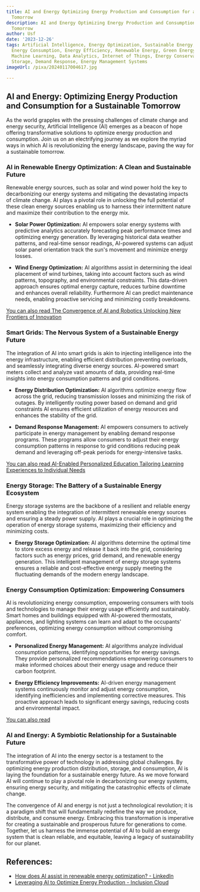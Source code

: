 ```yaml
---
title: AI and Energy Optimizing Energy Production and Consumption for a Sustainable
  Tomorrow
description: AI and Energy Optimizing Energy Production and Consumption for a Sustainable
  Tomorrow
author: Usf
date: '2023-12-26'
tags: Artificial Intelligence, Energy Optimization, Sustainable Energy, Energy Production,
  Energy Consumption, Energy Efficiency, Renewable Energy, Green Energy, Smart Grid,
  Machine Learning, Data Analytics, Internet of Things, Energy Conservation, Energy
  Storage, Demand Response, Energy Management Systems
imageUrl: /pixa/20240117004617.jpg

---
```

##  AI and  Energy: Optimizing Energy Production  and Consumption for a Sustainable Tomorrow

As  the world grapples with the pressing challenges of climate change and energy  security,  Artificial Intelligence (AI)  emerges as a beacon  of hope offering  transformative solutions to optimize energy production  and consumption. Join us on an electrifying journey as we explore the myriad  ways in which AI is revolutionizing the energy landscape, paving the way for a sustainable tomorrow.

### AI  in  Renewable Energy Optimization: A Clean and Sustainable Future

Renewable energy sources,  such  as solar and wind power hold the key to decarbonizing our energy systems and mitigating the devastating impacts  of climate change.  AI plays  a pivotal role  in unlocking the full potential of these clean energy sources enabling us to harness their intermittent nature and maximize their contribution to the energy mix.

- **Solar Power Optimization:** AI empowers solar energy systems with predictive analytics accurately forecasting peak performance times and optimizing energy generation. By leveraging historical data weather  patterns, and  real-time sensor  readings, AI-powered systems can adjust solar panel orientation track the sun's movement and minimize energy losses.

- **Wind Energy Optimization:**  AI algorithms assist in  determining the ideal placement of wind turbines,  taking into account factors such as wind patterns, topography,  and environmental constraints.  This data-driven  approach ensures  optimal energy capture,  reduces turbine downtime and enhances overall reliability. Furthermore AI can predict maintenance needs,  enabling proactive servicing and minimizing costly breakdowns.

[You can also read The Convergence of AI and Robotics Unlocking New  Frontiers  of Innovation](The%20Convergence%20of%20AI%20and%20Robotics%20Unlocking%20New%20Frontiers%20of%20Innovation)


###  Smart  Grids: The Nervous System of  a Sustainable Energy Future

The integration of AI into smart grids is akin to injecting intelligence into the energy infrastructure, enabling efficient  distribution  preventing overloads, and seamlessly integrating diverse energy sources. AI-powered smart meters collect and analyze vast amounts of data, providing real-time insights into energy consumption patterns  and grid conditions.

- **Energy Distribution Optimization:** AI algorithms optimize  energy flow across the grid, reducing transmission losses and minimizing the risk of outages. By intelligently routing power  based on demand and grid constraints AI ensures efficient utilization of energy resources and enhances the stability of the grid.

- **Demand  Response Management:** AI empowers consumers to actively participate in  energy management by enabling demand response programs. These programs allow consumers to adjust their energy consumption patterns in response to grid conditions reducing peak demand and leveraging off-peak periods for energy-intensive tasks.

[You can also read AI-Enabled Personalized Education Tailoring Learning Experiences to Individual Needs](AI-Enabled%20Personalized%20Education%20Tailoring%20Learning%20Experiences%20to%20Individual%20Needs)


### Energy Storage: The Battery of a Sustainable Energy Ecosystem

Energy storage systems are the backbone of a resilient and reliable energy system  enabling the  integration of intermittent renewable energy sources and ensuring a steady power supply. AI plays a crucial  role in optimizing the operation of energy storage systems, maximizing their efficiency and minimizing costs.

- **Energy Storage Optimization:** AI algorithms determine  the optimal time  to store excess energy and release it back into the grid, considering factors such as energy prices, grid demand, and renewable energy  generation. This intelligent management of  energy  storage systems ensures a reliable and cost-effective energy supply meeting the fluctuating demands of the modern  energy landscape.

### Energy  Consumption Optimization: Empowering  Consumers

AI is revolutionizing  energy consumption, empowering consumers with tools  and technologies  to manage their energy usage efficiently and sustainably. Smart homes and buildings equipped with AI-powered thermostats, appliances, and lighting systems can  learn and adapt to the occupants' preferences,  optimizing energy consumption without compromising comfort.

- **Personalized Energy  Management:** AI algorithms analyze individual consumption patterns, identifying opportunities for  energy savings. They provide personalized recommendations empowering consumers to make informed choices about their energy usage  and  reduce their carbon footprint.

- **Energy Efficiency Improvements:**  AI-driven energy management systems continuously monitor and adjust energy consumption, identifying inefficiencies and implementing corrective measures. This proactive approach leads to significant energy savings, reducing costs and environmental impact.

[You can also read ]()


### AI and Energy: A Symbiotic Relationship for a Sustainable Future

The integration of AI into  the energy sector is a testament to the transformative power of technology  in addressing global  challenges. By optimizing energy production distribution, storage, and consumption, AI is  laying the foundation for a sustainable energy future. As we move forward AI will continue to  play a pivotal role in decarbonizing our energy systems, ensuring energy security,  and mitigating the  catastrophic effects of climate change.

The convergence of AI and energy is not just a technological revolution; it is a paradigm shift that will fundamentally redefine the way we produce, distribute, and consume  energy. Embracing this transformation is imperative for creating a sustainable and prosperous future for  generations to come. Together, let us harness the immense potential  of AI to build an energy system that is clean reliable, and equitable,  leaving  a legacy  of sustainability for our planet.

## References:
- [How does AI assist in renewable energy optimization? - LinkedIn](https://www.linkedin.com/pulse/how-does-ai-assist-renewable-energy-optimization-ai-news-zaq7e)
- [Leveraging AI to Optimize Energy Production - Inclusion Cloud](https://inclusioncloud.com/insights/blog/ai-energy-production/)
